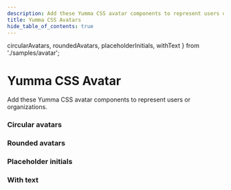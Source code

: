 ```yaml
---
description: Add these Yumma CSS avatar components to represent users or organizations.
title: Yumma CSS Avatars
hide_table_of_contents: true
---
```


  circularAvatars,
  roundedAvatars,
  placeholderInitials,
  withText
} from './samples/avatar';

# Yumma CSS Avatar

Add these Yumma CSS avatar components to represent users or organizations.

### Circular avatars

<ClassPreview
  codeData={circularAvatars}
  useCenter
  usePadding
  useTabs
  useVersion='release'
/>

### Rounded avatars

<ClassPreview
  codeData={roundedAvatars}
  useCenter
  usePadding
  useTabs
  useVersion='release'
/>

### Placeholder initials

<ClassPreview
  codeData={placeholderInitials}
  useCenter
  usePadding
  useTabs
  useVersion='release'
/>

### With text

<ClassPreview
  codeData={withText}
  useCenter
  usePadding
  useTabs
  useVersion='release'
/>
